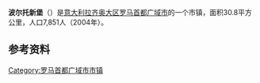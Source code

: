{{Infobox Italian comune
| name                = 波尔托新堡
| official_name       = 
| native_name         = Castelnuovo di Porto
| image_skyline       = Castelnuovo di Porto-5.jpg
| image_caption       = 全景图
| image_shield        =
| image_map           = 
| map_caption         = 
| pushpin_label_position = 
| coordinates         = {{coord|42|8|N|12|30|E|type:city(7,851)_region:IT|display=inline,title}}
| region              = [[拉齐奥大区|拉齐奥大区]]
| province            = [[羅馬首都廣域市|羅馬首都廣域市]]
| frazioni            = Pontestorto, Montelungo, Valleioro, Vallelinda 
| mayor_party         = 
| mayor               = 
| area_footnotes      = 
| area_total_km2      = 30.8
| population_total    = 8544
| population_as_of    = 2008
| population_footnotes = <ref name="istat">All demographics and other statistics: Italian statistical institute [[National_Institute_of_Statistics_(Italy)|Istat]].</ref>
| pop_density_footnotes = 
| population_demonym  = Castelnovesi
| elevation_footnotes = 
| elevation_m         = 250
| postal_code         = 00060
| area_code           = 06
| website             = 
| footnotes           = 
}}
'''波尔托新堡'''（{{lang-it|Castelnuovo di Porto}}）是[[意大利|意大利]][[拉齐奥大区|拉齐奥大区]][[罗马首都广域市|罗马首都广域市]]的一个市镇，面积30.8平方公里，人口7,851人（2004年）。

==参考资料==
{{refs}}

{{羅馬首都廣域市市鎮}}
{{normdaten}}
{{Italy-geo-stub}}

{{DEFAULTSORT:Porto}}
[[Category:罗马首都广域市市镇|Category:罗马首都广域市市镇]]